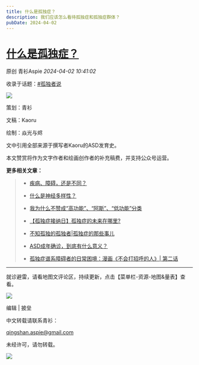 ```yaml
---
title: 什么是孤独症？
description: 我们应该怎么看待孤独症和孤独症群体？
pubDate: 2024-04-02
---
```


# [什么是孤独症？](http://mp.weixin.qq.com/s?__biz=MzIyMzgyMjY5NQ==&mid=2247517495&idx=1&sn=12c02953b02d1744561226bb0cabdcd9&chksm=e93614849a89c248cbbfa93f8b310fea0c7bf439fce123d03e7ae8e13ab02cdf648f9741d79a#rd)

原创  青衫Aspie  *2024-04-02 10:41:02*

收录于话题：[#孤独者说](https://mp.weixin.qq.com/mp/appmsgalbum?__biz=MzIyMzgyMjY5NQ==&action=getalbum&album_id=1799112142906769409#wechat_redirect "孤独者说")
 
![](/assets/img/posts/2024-04-02-what-is-autism-1.png)

策划：青衫

文稿：Kaoru

绘制：焱光与烬

文中引用全部来源于撰写者Kaoru的ASD发育史。

本文赞赏将作为文字作者和绘画创作者的补充稿费，并支持公众号运营。

**更多相关文章：**

> +   [疾病、障碍，还是不同？](http://mp.weixin.qq.com/s?__biz=MzIyMzgyMjY5NQ==&mid=2247508699&idx=1&sn=0c986636c3c22f46fc1b421669c89051&chksm=e81ab4d3df6d3dc5aef2f0c0c82d2e9774e7e65decfe9c0eb4166674478303f12c3cc23d5d90&scene=21#wechat_redirect)
>
> +   [什么是神经多样性？](http://mp.weixin.qq.com/s?__biz=MzIyMzgyMjY5NQ==&mid=2247516292&idx=1&sn=f238912d8d0b4b5561c118c18de87de8&chksm=e81a968cdf6d1f9a743bb6e33ba2fcb7dd71beeb4683068ad16838ca679f28f71fc7585dcb4c&scene=21#wechat_redirect)
>
> +   [我为什么不赞成“高功能”、“阿斯”、“低功能”分类](http://mp.weixin.qq.com/s?__biz=MzIyMzgyMjY5NQ==&mid=2247484336&idx=1&sn=b9fac0545e500e651ee660ec9ed8a463&chksm=e81915b8df6e9caeb25e0cd2a472bd6f549f7e7aa699bfbda3ddb951353f303320e3b86ad6bc&scene=21#wechat_redirect)
> 
> +   [【孤独症接纳日】孤独症的未来在哪里?](http://mp.weixin.qq.com/s?__biz=MzIyMzgyMjY5NQ==&mid=2247504931&idx=3&sn=412bfc148cd662cc9dc897751704e7fd&chksm=e81ac22bdf6d4b3dba3cbdf50eb1b638595d36f54877f212e071875cf948365b85aa163fe6e6&scene=21#wechat_redirect)
>
> +   [不知孤独的孤独者|孤独症的那些事儿](http://mp.weixin.qq.com/s?__biz=MzIyMzgyMjY5NQ==&mid=2247504931&idx=4&sn=079837257dffef0d20ddbd036d09df5e&chksm=e81ac22bdf6d4b3d7390b1b47777c4b8a72f3c38f1502da6074b6d5886020008bb6881218ebd&scene=21#wechat_redirect)
>
> +   [ASD成年确诊，到底有什么意义？](http://mp.weixin.qq.com/s?__biz=MzIyMzgyMjY5NQ==&mid=2247504931&idx=2&sn=85304d280c2531ae4166d6ec4b0a4b04&chksm=e81ac22bdf6d4b3d5fc1d53a133b83ae96cef67f496bc46e11728fc4b2c0d0a6a4edbd923821&scene=21#wechat_redirect)
>
> +   [孤独症谱系障碍者的日常困境：漫画《不会打招呼的人》| 第二话](http://mp.weixin.qq.com/s?__biz=MzIyMzgyMjY5NQ==&mid=2247504931&idx=1&sn=61ef6eed4eaa38004be7a5aeabaf9557&chksm=e81ac22bdf6d4b3d63422f84f144be0168ffd97b551124b4381c071a188a8325996f32577e94&scene=21#wechat_redirect)

---
就诊避雷，请看地图文评论区，持续更新，点击【菜单栏-资源-地图&量表】查看。  

![](/assets/img/posts/2024-04-02-what-is-autism-2.webp)

编辑  |  披垒

  

中文转载请联系青衫：

qingshan.aspie@gmail.com

未经许可，请勿转载。

![](/assets/img/posts/2024-04-02-what-is-autism-3.webp)